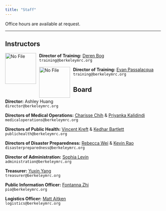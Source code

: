 ```yaml
---
title: "Staff"
---
```


Office hours are available at request.

-----

## Instructors

::: {.grid}

::: {.g-col-6}
<img src="assets/deren.png" alt="No File" width="100px" style="float: left; margin-right: 10px;" />
**Director of Training:** <a href='' target='_blank'>Deren Bog</a><br>
`training@berkeleymrc.org`<br>
:::

::: {.g-col-6}
<img src="assets/evan.png" alt="No File" width="100px" style="float: left; margin-right: 10px;" />
**Director of Training:** <a href='https://github.com/cutedoggosweat/Dispatch?tab=readme-ov-file' target='_blank'>Evan Passalacqua</a><br>
`training@berkeleymrc.org`<br>
:::

:::


## Board

::: {.grid}

::: {.g-col-6}
**Director:** <a>Ashley Huang</a><br>
`director@berkeleymrc.org`<br>
:::

::: {.g-col-6}
**Directors of Medical Operations:** <a href='' target='_blank'>Charisse Chih</a> & <a href='' target='_blank'>Priyanka Kalidindi</a><br>
`medicaloperations@berkeleymrc.org`<br>
:::

::: {.g-col-6}
**Directors of Public Health:** <a href='' target='_blank'>Vincent Kreft</a> & <a href='' target='_blank'>Kedhar Bartlett</a><br>
`publichealth@berkeleymrc.org`<br>
:::

::: {.g-col-6}
**Directors of Disaster Preparedness:** <a href='' target='_blank'>Rebecca Wei</a> & <a href='' target='_blank'>Kevin Rao</a><br>
`disasterpreparedness@berkeleymrc.org`<br>
:::

::: {.g-col-6}
**Director of Administration:** <a href='' target='_blank'>Sophia Levin</a><br>
`administration@berkeleymrc.org`<br>
:::

::: {.g-col-6}
**Treasurer:** <a href='' target='_blank'>Yuxin Yang</a><br>
`treasurer@berkeleymrc.org`<br>
:::

::: {.g-col-6}
**Public Information Officer:** <a href='' target='_blank'>Fontanna Zhi</a><br>
`pio@berkeleymrc.org`<br>
:::

::: {.g-col-6}
**Logistics Officer:** <a href='' target='_blank'>Matt Aitken</a><br>
`logistics@berkeleymrc.org`<br>
:::

:::
